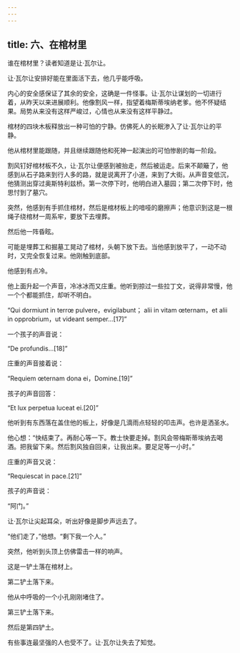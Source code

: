 ```yaml
---
---
---
```

title: 六、在棺材里
---




谁在棺材里？读者知道是让·瓦尔让。

让·瓦尔让安排好能在里面活下去，他几乎能呼吸。

内心的安全感保证了其余的安全，这确是一件怪事。让·瓦尔让谋划的一切进行着，从昨天以来进展顺利。他像割风一样，指望着梅斯蒂埃纳老爹。他不怀疑结果。局势从来没有这样严峻过，心情也从来没有这样平静过。

棺材的四块木板释放出一种可怕的宁静。仿佛死人的长眠渗入了让·瓦尔让的平静。

他从棺材里能跟随，并且继续跟随他和死神一起演出的可怕惨剧的每一阶段。

割风钉好棺材板不久，让·瓦尔让便感到被抬走，然后被运走。后来不颠簸了，他感到从石子路来到行人多的路，就是说离开了小道，来到了大街。从声音变低沉，他猜测出穿过奥斯特利兹桥。第一次停下时，他明白进入墓园；第二次停下时，他思忖到了墓穴。

突然，他感到有手抓住棺材，然后是棺材板上的喑哑的磨擦声；他意识到这是一根绳子绕棺材一周系牢，要放下去埋葬。

然后他一阵昏眩。

可能是埋葬工和掘墓工晃动了棺材，头朝下放下去。当他感到放平了，一动不动时，又完全恢复过来。他刚触到底部。

他感到有点冷。

他上面升起一个声音，冷冰冰而又庄重。他听到掠过一些拉丁文，说得非常慢，他一个个都能抓住，却听不明白。

“Qui dormiunt in terrœ pulvere，evigilabunt； alii in vitam œternam，et alii in opprobrium，ut videant semper...[17]”

一个孩子的声音说：

“De profundis...[18]”

庄重的声音接着说：

“Requiem œternam dona ei，Domine.[19]”

孩子的声音回答：

“Et lux perpetua luceat ei.[20]”

他听到有东西落在盖住他的板上，好像是几滴雨点轻轻的叩击声。也许是洒圣水。

他心想：“快结束了。再耐心等一下。教士快要走掉。割风会带梅斯蒂埃纳去喝酒。把我留下来。然后割风独自回来，让我出来。要足足等一小时。”

庄重的声音又说：

“Requiescat in pace.[21]”

孩子的声音说：

“阿门。”

让·瓦尔让尖起耳朵，听出好像是脚步声远去了。

“他们走了，”他想。“剩下我一个人。”

突然，他听到头顶上仿佛雷击一样的响声。

这是一铲土落在棺材上。

第二铲土落下来。

他从中呼吸的一个小孔刚刚堵住了。

第三铲土落下来。

然后是第四铲土。

有些事连最坚强的人也受不了。让·瓦尔让失去了知觉。